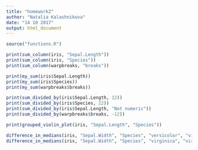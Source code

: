 ```yaml
---
title: "homework2"
author: "Natalia Kalashnikova"
date: "14 10 2017"
output: html_document
---
```


```r
source("functions.R")
```
```r
print(sum_column(iris, "Sepal.Length"))
print(sum_column(iris, "Species"))
print(sum_column(warpbreaks, "breaks"))
```


```r
print(my_sum(iris$Sepal.Length))
print(my_sum(iris$Species))
print(my_sum(warpbreaks$breaks))

```

```r
print(sum_divided_by(iris$Sepal.Length, 12))
print(sum_divided_by(iris$Species, 22))
print(sum_divided_by(iris$Sepal.Length, "Not numeric"))
print(sum_divided_by(warpbreaks$breaks, -12))
```

```r
print(grouped_violin_plot(iris, "Sepal.Length", "Species"))
```
```r
difference_in_medians(iris, "Sepal.Width", "Species", "versicolor", "virginica")
difference_in_medians(iris, "Sepal.Width", "Species", "virginica", "virginica")

```

